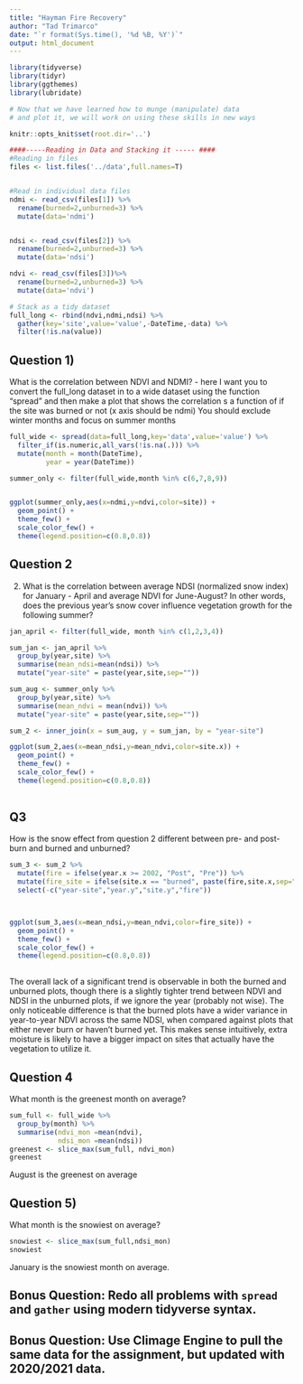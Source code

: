 ```yaml
---
title: "Hayman Fire Recovery"
author: "Tad Trimarco"
date: "`r format(Sys.time(), '%d %B, %Y')`"
output: html_document
---
```


```r
library(tidyverse)
library(tidyr)
library(ggthemes)
library(lubridate)

# Now that we have learned how to munge (manipulate) data
# and plot it, we will work on using these skills in new ways

knitr::opts_knit$set(root.dir='..')
```


```r
####-----Reading in Data and Stacking it ----- ####
#Reading in files
files <- list.files('../data',full.names=T)


#Read in individual data files
ndmi <- read_csv(files[1]) %>% 
  rename(burned=2,unburned=3) %>%
  mutate(data='ndmi')


ndsi <- read_csv(files[2]) %>% 
  rename(burned=2,unburned=3) %>%
  mutate(data='ndsi')

ndvi <- read_csv(files[3])%>% 
  rename(burned=2,unburned=3) %>%
  mutate(data='ndvi')

# Stack as a tidy dataset
full_long <- rbind(ndvi,ndmi,ndsi) %>%
  gather(key='site',value='value',-DateTime,-data) %>%
  filter(!is.na(value))


```




## Question 1) 

What is the correlation between NDVI and NDMI? - here I want you to
convert the full_long dataset in to a wide dataset using the 
function "spread" and then make a plot that shows the correlation s a
function of if the site was burned or not (x axis should be ndmi)
You should exclude winter months and focus on summer months

```r

full_wide <- spread(data=full_long,key='data',value='value') %>%
  filter_if(is.numeric,all_vars(!is.na(.))) %>%
  mutate(month = month(DateTime),
         year = year(DateTime))

summer_only <- filter(full_wide,month %in% c(6,7,8,9))


ggplot(summer_only,aes(x=ndmi,y=ndvi,color=site)) + 
  geom_point() + 
  theme_few() + 
  scale_color_few() + 
  theme(legend.position=c(0.8,0.8))
```


## Question 2 

2) What is the correlation between average NDSI (normalized
 snow index) for January - April and average NDVI for June-August?
In other words, does the previous year's snow cover influence vegetation
 growth for the following summer?

```r
jan_april <- filter(full_wide, month %in% c(1,2,3,4)) 

sum_jan <- jan_april %>%
  group_by(year,site) %>%
  summarise(mean_ndsi=mean(ndsi)) %>%
  mutate("year-site" = paste(year,site,sep=""))

sum_aug <- summer_only %>%
  group_by(year,site) %>%
  summarise(mean_ndvi = mean(ndvi)) %>%
  mutate("year-site" = paste(year,site,sep=""))

sum_2 <- inner_join(x = sum_aug, y = sum_jan, by = "year-site")

ggplot(sum_2,aes(x=mean_ndsi,y=mean_ndvi,color=site.x)) + 
  geom_point() + 
  theme_few() + 
  scale_color_few() + 
  theme(legend.position=c(0.8,0.8))
 


```


## Q3

How is the snow effect from question 2 different between pre- and post-burn
and burned and unburned? 

```r
sum_3 <- sum_2 %>%
  mutate(fire = ifelse(year.x >= 2002, "Post", "Pre")) %>%
  mutate(fire_site = ifelse(site.x == "burned", paste(fire,site.x,sep="-"), site.x)) %>%
  select(-c("year-site","year.y","site.y","fire"))



ggplot(sum_3,aes(x=mean_ndsi,y=mean_ndvi,color=fire_site)) + 
  geom_point() + 
  theme_few() + 
  scale_color_few() + 
  theme(legend.position=c(0.8,0.8))
  
```


The overall lack of a significant trend is observable in both the burned and unburned plots, though there is a slightly tighter trend between NDVI and NDSI in the unburned plots, if we ignore the year (probably not wise). The only noticeable difference is that the burned plots have a wider variance in year-to-year NDVI across the same NDSI, when compared against plots that either never burn or haven't burned yet. This makes sense intuitively, extra moisture is likely to have a bigger impact on sites that actually have the vegetation to utilize it.

## Question 4

What month is the greenest month on average? 

```r
sum_full <- full_wide %>%
  group_by(month) %>%
  summarise(ndvi_mon =mean(ndvi),
            ndsi_mon =mean(ndsi))
greenest <- slice_max(sum_full, ndvi_mon)
greenest
```

August is the greenest on average

## Question 5) 

What month is the snowiest on average?

```r
snowiest <- slice_max(sum_full,ndsi_mon)
snowiest
```
January is the snowiest month on average.


## Bonus Question: Redo all problems with `spread` and `gather` using modern tidyverse syntax. 


## Bonus Question: Use Climage Engine to pull the same data for the assignment, but updated with 2020/2021 data.




